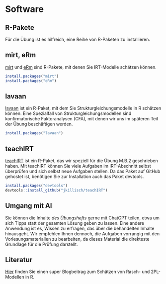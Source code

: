 # Software

## R-Pakete

Für die Übung ist es hilfreich, eine Reihe von R-Paketen zu installieren.

## mirt, eRm

[mirt](https://cran.r-project.org/web/packages/mirt/mirt.pdf) und [eRm](https://cran.r-project.org/web/packages/eRm/index.html) sind R-Pakete, mit denen Sie IRT-Modelle schätzen können.

```r
install.packages("mirt")
install.packages("eRm")
```

## lavaan

[lavaan](https://lavaan.ugent.be/) ist ein R-Paket, mit dem Sie Strukturgleichungsmodelle in R schätzen können. Eine Spezialfall von Strukturgleichungsmodellen sind konfirmatorische Faktoranalysen (CFA), mit denen wir uns im späteren Teil der Übung beschäftigen werden.

```r
install.packages("lavaan")
```

## teachIRT

[teachIRT](https://github.com/jkillisch/teachIRT) ist ein R-Paket, das wir speziell für die Übung M.B.2 geschrieben haben. Mit teachIRT können Sie viele Aufgaben im IRT-Abschnitt selbst überprüfen und sich selbst neue Aufgaben stellen. Da das Paket auf GitHub gehostet ist, benötigen Sie zur Installation auch das Paket devtools.

```r
install.packages("devtools")
devtools::install_github("jkillisch/teachIRT")
```

## Umgang mit AI

Sie können die Inhalte *des Übungshefts* gerne mit ChatGPT teilen, etwa um sich Tipps statt der gesamten Lösung geben zu lassen. Eine andere Anwendung ist es, Wissen zu erfragen, das über die behandelten Inhalte hinausgeht. Wir empfehlen Ihnen dennoch, die Aufgaben vorrangig mit den Vorlesungsmaterialien zu bearbeiten, da dieses Material die direkteste Grundlage für die Prüfung darstellt.

## Literatur

[Hier](https://hansjoerg.me/2018/04/23/rasch-in-r-tutorial/) finden Sie einen super Blogbeitrag zum Schätzen von Rasch- und 2PL-Modellen in R.